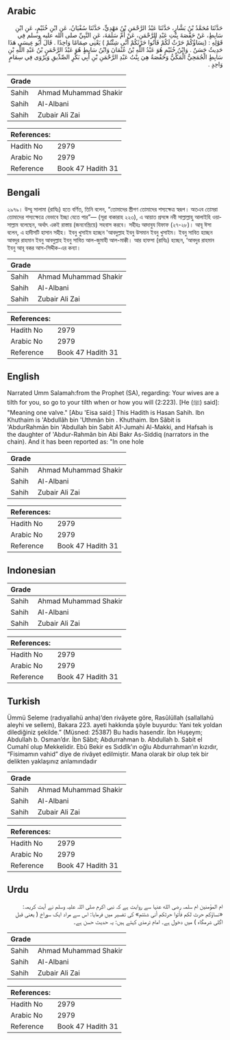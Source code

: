 ## Arabic


<div dir="rtl" lang="ar" style={{fontSize:'larger',backgroundColor:'#f8f9fa',padding:20}}>
حَدَّثَنَا مُحَمَّدُ بْنُ بَشَّارٍ، حَدَّثَنَا عَبْدُ الرَّحْمَنِ بْنُ مَهْدِيٍّ، حَدَّثَنَا سُفْيَانُ، عَنِ ابْنِ خُثَيْمٍ، عَنِ ابْنِ سَابِطٍ، عَنْ حَفْصَةَ بِنْتِ عَبْدِ الرَّحْمَنِ، عَنْ أُمِّ سَلَمَةَ، عَنِ النَّبِيِّ صلى الله عليه وسلم فِي قَوْلِهِ ‏:‏ ‏(‏نِسَاؤُكُمْ حَرْثٌ لَكُمْ فَأْتُوا حَرْثَكُمْ أَنَّى شِئْتُمْ ‏)‏ يَعْنِي صِمَامًا وَاحِدًا ‏.‏ قَالَ أَبُو عِيسَى هَذَا حَدِيثٌ حَسَنٌ ‏.‏ وَابْنُ خُثَيْمٍ هُوَ عَبْدُ اللَّهِ بْنُ عُثْمَانَ وَابْنُ سَابِطٍ هُوَ عَبْدُ الرَّحْمَنِ بْنُ عَبْدِ اللَّهِ بْنِ سَابِطٍ الْجُمَحِيُّ الْمَكِّيُّ وَحَفْصَةُ هِيَ بِنْتُ عَبْدِ الرَّحْمَنِ بْنِ أَبِي بَكْرٍ الصِّدِّيقِ وَيُرْوَى فِي سِمَامٍ وَاحِدٍ ‏.‏
</div>
<div style={{backgroundColor:'#f8f9fa',padding:20, marginBottom: 10}}><table> <thead> <tr> <th>Grade</th> <th></th> </tr> </thead> <tbody> <tr><td>Sahih</td><td>Ahmad Muhammad Shakir</td></tr><tr><td>Sahih</td><td>Al-Albani</td></tr><tr><td>Sahih</td><td>Zubair Ali Zai</td></tr></tbody></table><table> <thead> <tr> <th>References:</th> <th></th> </tr> </thead> <tbody><tr><td>Hadith No</td><td>2979</td></tr><tr><td>Arabic No</td><td>2979</td></tr><tr><td>Reference</td><td>Book 47 Hadith 31</td></tr></tbody></table></div>

## Bengali


<div dir="ltr" lang="bn" style={{fontSize:'larger',backgroundColor:'#f8f9fa',padding:20}}>
২৯৭৯। উম্মু সালামা (রাযিঃ) হতে বর্ণিত, তিনি বলেন, “তোমাদের স্ত্রীগণ তোমাদের শস্যক্ষেত্র স্বরূপ। অতএব তোমরা তোমাদের শস্যক্ষেত্রে যেভাবে ইচ্ছা যেতে পার”— (সূরা বাকারাহ ২২৩), এ আয়াত প্রসঙ্গে নবী সাল্লাল্লাহু আলাইহি ওয়াসাল্লাম বলেছেন, অর্থাৎ একই রাস্তায় (জননেন্দ্রিয়ে) সহবাস করবে। সহীহঃ আদাবুয যিফাফ (২৭-২৮)। আবূ ঈসা বলেন, এ হাদীসটি হাসান সহীহ। ইবনু খুসাইম হচ্ছেন 'আবদুল্লাহ ইবনু উসমান ইবনু খুসাইম। ইবনু সাবিত হচ্ছেন আবদুর রাহমান ইবনু আবদুল্লাহ ইবনু সাবিত আল-জুমাহী আল-মাক্কী। আর হাফসা (রাযিঃ) হচ্ছেন, ‘আবদুর রাহমান ইবনু আবূ বকর আস-সিদ্দীক-এর কন্যা।
</div>
<div style={{backgroundColor:'#f8f9fa',padding:20, marginBottom: 10}}><table> <thead> <tr> <th>Grade</th> <th></th> </tr> </thead> <tbody> <tr><td>Sahih</td><td>Ahmad Muhammad Shakir</td></tr><tr><td>Sahih</td><td>Al-Albani</td></tr><tr><td>Sahih</td><td>Zubair Ali Zai</td></tr></tbody></table><table> <thead> <tr> <th>References:</th> <th></th> </tr> </thead> <tbody><tr><td>Hadith No</td><td>2979</td></tr><tr><td>Arabic No</td><td>2979</td></tr><tr><td>Reference</td><td>Book 47 Hadith 31</td></tr></tbody></table></div>

## English


<div dir="ltr" lang="en" style={{fontSize:'larger',backgroundColor:'#f8f9fa',padding:20}}>
Narrated Umm Salamah:from the Prophet (SA), regarding: Your wives are a tilth for you, so go to your tilth when or how you will (2:223). [He (ﷺ) said]: "Meaning one valve." [Abu 'Eisa said:] This Hadith is Hasan Sahih. Ibn Khuthaim is 'Abdullãh bin 'Uthmãn bin . Khuthaim. Ibn Sãbit is 'AbdurRahmãn bin 'Abdullah bin Sabit A1-Jumahi Al-Makki, and Hafsah is the daughter of 'Abdur-Rahmãn bin Abi Bakr As-Siddiq (narrators in the chain). And it has been reported as: "In one hole
</div>
<div style={{backgroundColor:'#f8f9fa',padding:20, marginBottom: 10}}><table> <thead> <tr> <th>Grade</th> <th></th> </tr> </thead> <tbody> <tr><td>Sahih</td><td>Ahmad Muhammad Shakir</td></tr><tr><td>Sahih</td><td>Al-Albani</td></tr><tr><td>Sahih</td><td>Zubair Ali Zai</td></tr></tbody></table><table> <thead> <tr> <th>References:</th> <th></th> </tr> </thead> <tbody><tr><td>Hadith No</td><td>2979</td></tr><tr><td>Arabic No</td><td>2979</td></tr><tr><td>Reference</td><td>Book 47 Hadith 31</td></tr></tbody></table></div>

## Indonesian


<div dir="ltr" lang="id" style={{fontSize:'larger',backgroundColor:'#f8f9fa',padding:20}}>

</div>
<div style={{backgroundColor:'#f8f9fa',padding:20, marginBottom: 10}}><table> <thead> <tr> <th>Grade</th> <th></th> </tr> </thead> <tbody> <tr><td>Sahih</td><td>Ahmad Muhammad Shakir</td></tr><tr><td>Sahih</td><td>Al-Albani</td></tr><tr><td>Sahih</td><td>Zubair Ali Zai</td></tr></tbody></table><table> <thead> <tr> <th>References:</th> <th></th> </tr> </thead> <tbody><tr><td>Hadith No</td><td>2979</td></tr><tr><td>Arabic No</td><td>2979</td></tr><tr><td>Reference</td><td>Book 47 Hadith 31</td></tr></tbody></table></div>

## Turkish


<div dir="ltr" lang="tr" style={{fontSize:'larger',backgroundColor:'#f8f9fa',padding:20}}>
Ümmü Seleme (radıyallahü anha)’den rivâyete göre, Rasûlüllah (sallallahü aleyhi ve sellem), Bakara 223. ayeti hakkında şöyle buyurdu: Yani tek yoldan dilediğiniz şekilde.” (Müsned: 25387) Bu hadis hasendir. İbn Huşeym; Abdullah b. Osman’dır. İbn Sâbıt; Abdurrahman b. Abdullah b. Sabit el Cumahî olup Mekkelidir. Ebû Bekir es Sıddîk’ın oğlu Abdurrahman’ın kızıdır, “Fisimamın vahid” diye de rivâyet edilmiştir. Mana olarak bir olup tek bir delikten yaklaşınız anlamındadır
</div>
<div style={{backgroundColor:'#f8f9fa',padding:20, marginBottom: 10}}><table> <thead> <tr> <th>Grade</th> <th></th> </tr> </thead> <tbody> <tr><td>Sahih</td><td>Ahmad Muhammad Shakir</td></tr><tr><td>Sahih</td><td>Al-Albani</td></tr><tr><td>Sahih</td><td>Zubair Ali Zai</td></tr></tbody></table><table> <thead> <tr> <th>References:</th> <th></th> </tr> </thead> <tbody><tr><td>Hadith No</td><td>2979</td></tr><tr><td>Arabic No</td><td>2979</td></tr><tr><td>Reference</td><td>Book 47 Hadith 31</td></tr></tbody></table></div>

## Urdu


<div dir="rtl" lang="ur" style={{fontSize:'larger',backgroundColor:'#f8f9fa',padding:20}}>
ام المؤمنین ام سلمہ رضی الله عنہا سے روایت ہے کہ نبی اکرم صلی اللہ علیہ وسلم نے آیت کریمہ: «نساؤكم حرث لكم فأتوا حرثكم أنى شئتم» کی تفسیر میں فرمایا: اس سے مراد ایک سوراخ ( یعنی قبل اگلی شرمگاہ ) میں دخول ہے۔ امام ترمذی کہتے ہیں: یہ حدیث حسن ہے۔
</div>
<div style={{backgroundColor:'#f8f9fa',padding:20, marginBottom: 10}}><table> <thead> <tr> <th>Grade</th> <th></th> </tr> </thead> <tbody> <tr><td>Sahih</td><td>Ahmad Muhammad Shakir</td></tr><tr><td>Sahih</td><td>Al-Albani</td></tr><tr><td>Sahih</td><td>Zubair Ali Zai</td></tr></tbody></table><table> <thead> <tr> <th>References:</th> <th></th> </tr> </thead> <tbody><tr><td>Hadith No</td><td>2979</td></tr><tr><td>Arabic No</td><td>2979</td></tr><tr><td>Reference</td><td>Book 47 Hadith 31</td></tr></tbody></table></div>